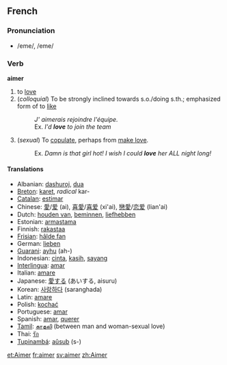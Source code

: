 ==French==
===Pronunciation===
*/eme/, /eme/

===Verb===
'''aimer'''

# to [[love]]
# (''colloquial'') To be strongly inclined towards s.o./doing s.th.; emphasized form of to [[like]]
#: '' J' aimerais rejoindre l'équipe.''
#:Ex. ''I'd '''love''' to join the team''
# (''sexual'') To [[copulate]], perhaps from [[make love]].
#:Ex. ''Damn is that girl hot!  I wish I could '''love''' her ALL night long!''

{{fr-conj-er|aim|avoir}}

====Translations====
*Albanian: [[dashuroj]], [[dua]]
*[[Breton]]: [[karet]], ''radical'' kar-
*[[Catalan]]: [[estimar]]
*Chinese: [[愛]]/[[爱]] (ai), [[喜愛]]/[[喜爱]] (xi'ai), [[戀愛]]/[[恋爱]] (lian'ai)
*Dutch: [[houden van]], [[beminnen]], [[liefhebben]]
*Estonian: [[armastama]]
*Finnish: [[rakastaa]]
*[[Frisian]]: [[hâlde fan]]
*German: [[lieben]]
*[[Guarani]]: [[ayhu]] (ah-)
*Indonesian: [[cinta]], [[kasih]], [[sayang]]
*[[Interlingua]]: [[amar]]
*Italian: [[amare]]
*Japanese: [[愛する]] (あいする, aisuru)
*Korean: [[사랑하다]] (saranghada)
*Latin: [[amare]]
*Polish: [[kochać]]
*Portuguese: [[amar]]
*Spanish: [[amar]], [[querer]]
*[[Tamil]]: [[காதலி]] (between man and woman-sexual love)
*Thai: [[รัก]]
*[[Tupinambá]]: [[aûsub]] (s-)

[[et:Aimer]]
[[fr:aimer]]
[[sv:aimer]]
[[zh:Aimer]]